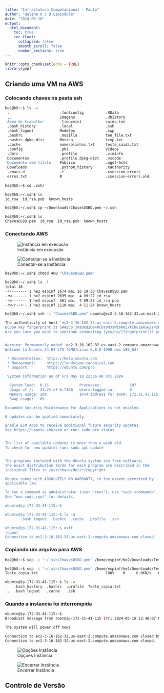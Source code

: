 ```yaml
---
title: "Infrestutura Computacional - Paulo"
author: "Helena R S D'Espindula"
date: "2024-05-10"
output:
  html_document:
    toc: true
    toc_float:
      collapsed: false
      smooth_scroll: false
      number_sections: true
---
```


```r
knitr::opts_chunk$set(echo = TRUE)
library(gmp)
```

## Criando uma VM na AWS

### Colocando chaves na pasta ssh

```bash
he2@h8:~$ ls -a
 .                       .fontconfig          .RData
 ..                      Imagens              .Rhistory
'Área de trabalho'       .linuxmint           saida.txt
 .bash_history           .local               .ssh
 .bash_logout            Modelos              .swp
 .bashrc                 .mozilla             tee_file.txt
 .bashrc.dpkg-dist       Música               temp.txt
 .cache                  numerolinhas.txt     teste_saida.txt
 .config                 .pki                 Vídeos
 .dmrc                   .profile             .viminfo
 Documentos              .profile.dpkg-dist   .vscode
'Documento sem título'   Público              .wget-hsts
 Downloads               .python_history      .Xauthority
 .emacs.d                .r                   .xsession-errors
 erros.txt               R                    .xsession-errors.old
 
he2@h8:~$ cd .ssh/

he2@h8:~/.ssh$ ls
id_rsa  id_rsa.pub  known_hosts

he2@h8:~/.ssh$ cp ~/Downloads/ChavesDSBD.pem ~/.ssh

he2@h8:~/.ssh$ ls
ChavesDSBD.pem  id_rsa  id_rsa.pub  known_hosts

```

### Conectando AWS

![Instância em execusão](/home/espinf/he2/Imagens/AWS/Captura de tela de 2024-05-10 19-34-43.png "Instância em execusão")

![Conectar-se a Instância](/home/espinf/he2/Imagens/AWS/Captura de tela de 2024-05-10 19-35-53.png "Conectar-se a Instância")

```bash
he2@h8:~/.ssh$ chmod 400 "ChavesDSBD.pem"

he2@h8:~/.ssh$ ls -l
total 18
-r-------- 1 he2 espinf 1674 mai 10 19:30 ChavesDSBD.pem
-rw------- 1 he2 espinf 2635 mai  4 09:27 id_rsa
-rw------- 1 he2 espinf  561 mai  4 09:27 id_rsa.pub
-rw-r--r-- 1 he2 espinf 1110 mai  4 11:24 known_hosts

he2@h8:~/.ssh$ ssh -i "ChavesDSBD.pem" ubuntu@ec2-3-16-162-32.us-east-2.compute.amazonaws.com

The authenticity of host 'ec2-3-16-162-32.us-east-2.compute.amazonaws.com (3.16.162.32)' can't be established.
ECDSA key fingerprint is SHA256:jmsQKQ2Oe+KCDs9MJsWi6ROi7fCUoZaASG2s4zRHBJo.
Are you sure you want to continue connecting (yes/no/[fingerprint])? yes


Warning: Permanently added 'ec2-3-16-162-32.us-east-2.compute.amazonaws.com,3.16.162.32' (ECDSA) to the list of known hosts.
Welcome to Ubuntu 24.04 LTS (GNU/Linux 6.8.0-1008-aws x86_64)

 * Documentation:  https://help.ubuntu.com
 * Management:     https://landscape.canonical.com
 * Support:        https://ubuntu.com/pro

 System information as of Fri May 10 22:36:48 UTC 2024

  System load:  0.15              Processes:             107
  Usage of /:   23.2% of 6.71GB   Users logged in:       0
  Memory usage: 20%               IPv4 address for enX0: 172.31.41.115
  Swap usage:   0%

Expanded Security Maintenance for Applications is not enabled.

0 updates can be applied immediately.

Enable ESM Apps to receive additional future security updates.
See https://ubuntu.com/esm or run: sudo pro status


The list of available updates is more than a week old.
To check for new updates run: sudo apt update


The programs included with the Ubuntu system are free software;
the exact distribution terms for each program are described in the
individual files in /usr/share/doc/*/copyright.

Ubuntu comes with ABSOLUTELY NO WARRANTY, to the extent permitted by
applicable law.

To run a command as administrator (user "root"), use "sudo <command>".
See "man sudo_root" for details.

ubuntu@ip-172-31-41-115:~$ 

ubuntu@ip-172-31-41-115:~$ ls -a
.  ..  .bash_logout  .bashrc  .cache  .profile  .ssh

ubuntu@ip-172-31-41-115:~$ exit
logout
Connection to ec2-3-16-162-32.us-east-2.compute.amazonaws.com closed.

```

### Copiando um arquivo para AWS

```bash
he2@h8:~$ scp -i "~/.ssh/ChavesDSBD.pem" /home/espinf/he2/Downloads/Teste_copia.txt ubuntu@ec2-3-16-162-32.us-east-2.compute.amazonaws.com:~

he2@h8:~$ scp -i "~/.ssh/ChavesDSBD.pem" /home/espinf/he2/Downloads/Teste_copia.txt ubuntu@ec2-3-16-162-32.us-east-2.compute.amazonaws.com:~
Teste_copia.txt                               100%    0     0.0KB/s   00:00   

ubuntu@ip-172-31-41-115:~$ ls -a
.   .bash_history  .bashrc  .profile  Teste_copia.txt
..  .bash_logout   .cache   .ssh

```

### Quando a instancia foi interrompida

```bash
ubuntu@ip-172-31-41-115:~$ 
Broadcast message from root@ip-172-31-41-115 (Fri 2024-05-10 22:46:07 UTC):

The system will power off now!

Connection to ec2-3-16-162-32.us-east-2.compute.amazonaws.com closed by remote host.
Connection to ec2-3-16-162-32.us-east-2.compute.amazonaws.com closed.

```

![Opções Instância](/home/espinf/he2/Imagens/AWS/Captura de tela de 2024-05-10 19-46-02.png "Opções Instância")

![Encerrar Instância](/home/espinf/he2/Imagens/AWS/Captura de tela de 2024-05-10 19-46-46.png "Encerrar Instância")


## Controle de Versão



```bash

```


```bash

```


```bash

```


```bash

```


```bash

```
